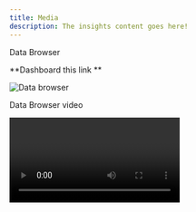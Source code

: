 ```yaml
---
title: Media
description: The insights content goes here!
---
```



<Row>
<Column colMd={5} colLg={8}>

<PageDescription>

Data Browser

</PageDescription>

</Column>

<Column colMd={2} colLg={3} offsetMd={1} offsetLg={1}>
<Aside aria-label="Link aside">

**Dashboard <OutboundLink href="https://admai-dashboard.9xxws07e6gx.us-south.codeengine.appdomain.cloud/" rel="nofollow noopener noreferrer" target="_blank">this link</OutboundLink> **

</Aside>

</Column>
</Row>

<Row className="image-card-group">
<Column colMd={8} colLg={8}>
<ImageCard href="https://admai-dashboard.9xxws07e6gx.us-south.codeengine.appdomain.cloud/" aspectRatio="2:1">

![Data browser](./pmai-dash.png)

</ImageCard>
</Column>
</Row>

<PageDescription>

Data Browser video

</PageDescription>

<Title> Visualizations</Title>

<Video title="Carbon homepage video" vimeoId="359578263" />
<Caption fullWidth>
  A video highlighting accelerated decision making with AI tool's key
  visualizations.
</Caption>
